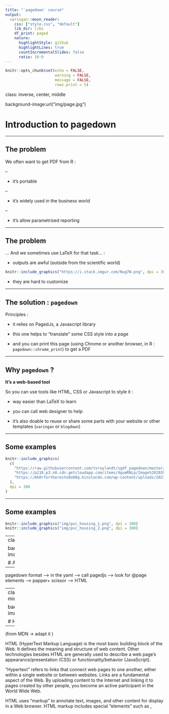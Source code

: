 ---
title: "`pagedown` course"
output:
  xaringan::moon_reader:
    css: ["style.css", "default"]
    lib_dir: libs
    df_print: paged
    nature:
      highlightStyle: github
      highlightLines: true
      countIncrementalSlides: false
      ratio: 16:9
---

```{r setup, include=FALSE}
knitr::opts_chunk$set(echo = FALSE, 
                      warning = FALSE,
                      message = FALSE,
                      rows.print = 5)
```

class: inverse, center, middle

background-image:url("img/page.jpg")

# Introduction to pagedown

---

## The problem

We often want to get PDF from R :

--

+ it's portable

--

+ it's widely used in the business world

--

+ it's allow parametrised reporting

---

## The problem


... And we sometimes use LaTeX for that task... :

+ outputs are awful (outside from the scientific world)

```{r, out.height='250px', fig.align = 'left'}
knitr::include_graphics("https://i.stack.imgur.com/Nug7W.png", dpi = 300)
```

+ they are hard to customize

---

## The solution : `pagedown`

Principles :

+ it relies on PagedJs, a Javascript library

+ this one helps to "translate" some CSS style into a page

+ and you can print this page (using Chrome or another browser, in R : `pagedown::chrome_print`) to get a PDF

---

## Why `pagedown` ?

**It's a web-based tool**

So you can use tools like HTML, CSS or Javascript to style it :

+ way easier than LaTeX to learn

+ you can call web designer to help

+ it's also doable to reuse or share some parts with your website or other templates (`xaringan` or `blogdown`)

---

## Some examples

```{r, out.height='300px', fig.align='default', fig.show = "hold"}
knitr::include_graphics(
  c(
    "https://raw.githubusercontent.com/tvroylandt/sgdf_pagedown/master/img/page1.PNG",
    "https://p218.p3.n0.cdn.getcloudapp.com/items/4gumRNLp/Image%202020-03-22%20at%202.24.38%20PM.png",
    "https://mk0rfortheresto0o08q.kinstacdn.com/wp-content/uploads/2021/01/grid.gif"
  ),
  dpi = 300
)
```

---

## Some examples

```{r, fig.align='center', out.height='200px', out.width='400px'}
knitr::include_graphics("img/psc_housing_1.png", dpi = 300)
knitr::include_graphics("img/psc_housing_2.png", dpi = 300)
```



---
class: inverse, center, middle

background-image:url("img/anatomy.jpg")

# Anatomy of a document

---

pagedown format  --> in the yaml --> call pagedjs --> look for @page elements --> papper+ scissor --> HTML


---
class: inverse, center, middle

background-image:url("img/markup.jpg")

# HTML : a markup tool

---

(from MDN -> adapt it )

HTML (HyperText Markup Language) is the most basic building block of the Web. It defines the meaning and structure of web content. Other technologies besides HTML are generally used to describe a web page's appearance/presentation (CSS) or functionality/behavior (JavaScript).

"Hypertext" refers to links that connect web pages to one another, either within a single website or between websites. Links are a fundamental aspect of the Web. By uploading content to the Internet and linking it to pages created by other people, you become an active participant in the World Wide Web.

HTML uses "markup" to annotate text, images, and other content for display in a Web browser. HTML markup includes special "elements" such as <head>, <title>, <body>, <header>, <footer>, <article>, <section>, <p>, <div>, <span>, <img>, <aside>, <audio>, <canvas>, <datalist>, <details>, <embed>, <nav>, <output>, <progress>, <video>, <ul>, <ol>, <li> and many others.

An HTML element is set off from other text in a document by "tags", which consist of the element name surrounded by "<" and ">". The name of an element inside a tag is case insensitive. That is, it can be written in uppercase, lowercase, or a mixture. For example, the <title> tag can be written as <Title>, <TITLE>, or in any other way. However, the convention and recommended practice is to write tags in lowercase.

---

Content from https://developer.mozilla.org/en-US/docs/Learn/Getting_started_with_the_web/HTML_basics

---

## Link to RMarkdown

Pandoc -> WebPage
---

## Examples of HTML

You can show the HTML content of your document by opening it in Chrome and use the DevTools (Inspect). It shows you the differents divs.

EXAMPLE GIF : 

```{r, out.height='400px'}
knitr::include_graphics("img/chrome_devtools.gif")
```

---

## Examples of HTML

You can also use special div with `:::name-of-the-div` and closing it with `:::`.

EXAMPLE WITH col div

---

## In `pagedown`

You have special divs created by Pagedjs for each page + margins.
It's better to handle them in the CSS.
---

class: inverse, center, middle

background-image:url("img/drawing.jpg")

# CSS : draw the world

---

(from MDN -> adapt it )

Cascading Style Sheets (CSS) is a stylesheet language used to describe the presentation of a document written in HTML or XML (including XML dialects such as SVG, MathML or XHTML). CSS describes how elements should be rendered on screen, on paper, in speech, or on other media.


---

## Link to RMarkdown

CSS argument in the function


---
## Together

Make a schema

---

## List of common elements + attributes

p, h1 -> h5
ul, li
blockquote



---

## Example of CSS

On the other side :

- make example of CSS text change with color/font-size


---

class: inverse, center, middle

background-image:url("img/beast.jpg")

# Inside of the beast

---

## How to organize CSS files

CSS modules
- Explain how pagedown docs talk about overwriting CSS files + why you do it differently

Vars
- vars.css

- get CSS vars from R
- margin size

---
## Fonts + text

Fonts
- fonts.css

Text
- body.css

Style every elements you need --> see CSS

---
## Graphical elements

Pictures (graphs)
- pictures.css
- img : 100%

Tables
- tables.css
- not always mandatory, depends if you use `flextable`, `gt` or another. You can also style it in R

---
## Layout

Margins + page breaks
- layout.css

whole page or margins

```{r, out.height='400px'}
knitr::include_graphics("https://pagedjs.org/images/margin-boxes.png")
```

CSS pseudo classes (e.g. page:first) + page blank
- layout.css
- named page to create your own

Page numbers
- layout.css
- content : counter(page) + reset on a special div if needed

Table of contents
- layout.css
- see the default toc content in the pagedown CSS

Footnotes/endnotes
- layout.css

Columns layout
- use two columns nested if needed  + change size (see before as an example)

---
## Front + back cover

Front cover
- title.css

+ two ways to handle newpage (newpage or page-break-before on a special div 
+ must nullify changes on the layout : use content none or background none
+ use position absolute if needed

Back cover
- last.css

 + Special div for last page


---

class: inverse, center, middle

background-image:url("img/mine.jpg")

# Resources

---

- https://pagedjs.org/documentation/ + gitlab
- pagedown github
- Mozilla
- W3C